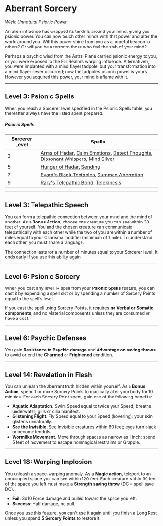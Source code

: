 # Aberrant Sorcery

_Wield Unnatural Psionic Power_

An alien influence has wrapped its tendrils around your mind, giving you psionic power. You can now touch other minds with that power and alter the world around you. Will this power shine from you as a hopeful beacon to others? Or will you be a terror to those who feel the stab of your mind?

Perhaps a psychic wind from the Astral Plane carried psionic energy to you, or you were exposed to the Far Realm’s warping influence. Alternatively, you were implanted with a mind flayer tadpole, but your transformation into a mind flayer never occurred; now the tadpole’s psionic power is yours. However you acquired this power, your mind is aflame with it.

---

## Level 3: Psionic Spells

When you reach a Sorcerer level specified in the Psionic Spells table, you thereafter always have the listed spells prepared.

##### Psionic Spells

| Sorcerer Level | Spells                                                                                                                                                                                                                                                                                                                                        |
| -------------- | --------------------------------------------------------------------------------------------------------------------------------------------------------------------------------------------------------------------------------------------------------------------------------------------------------------------------------------------- |
| 3              | [Arms of Hadar](http://dnd2024.wikidot.com/spell:arms-of-hadar), [Calm Emotions](http://dnd2024.wikidot.com/spell:calm-emotions), [Detect Thoughts](http://dnd2024.wikidot.com/spell:detect-thoughts), [Dissonant Whispers](http://dnd2024.wikidot.com/spell:dissonant-whispers), [Mind Sliver](http://dnd2024.wikidot.com/spell:mind-sliver) |
| 5              | [Hunger of Hadar](http://dnd2024.wikidot.com/spell:hunger-of-hadar), [Sending](http://dnd2024.wikidot.com/spell:sending)                                                                                                                                                                                                                      |
| 7              | [Evard's Black Tentacles](http://dnd2024.wikidot.com/spell:evard-s-black-tentacles), [Summon Aberration](http://dnd2024.wikidot.com/spell:summon-aberration)                                                                                                                                                                                  |
| 9              | [Rary's Telepathic Bond](http://dnd2024.wikidot.com/spell:rary-s-telepathic-bond), [Telekinesis](http://dnd2024.wikidot.com/spell:telekinesis)                                                                                                                                                                                                |

---

## Level 3: Telepathic Speech

You can form a telepathic connection between your mind and the mind of another. As a **Bonus Action**, choose one creature you can see within 30 feet of yourself. You and the chosen creature can communicate telepathically with each other while the two of you are within a number of miles equal to your Charisma modifier (minimum of 1 mile). To understand each other, you must share a language.

The connection lasts for a number of minutes equal to your Sorcerer level. It ends early if you use this ability again.

---

## Level 6: Psionic Sorcery

When you cast any level 1+ spell from your **Psionic Spells** feature, you can cast it by expending a spell slot or by spending a number of Sorcery Points equal to the spell’s level.

If you cast the spell using Sorcery Points, it requires **no Verbal or Somatic components**, and no Material components unless they are consumed or have a cost.

---

## Level 6: Psychic Defenses

You gain **Resistance to Psychic damage** and **Advantage on saving throws** to avoid or end the **Charmed** or **Frightened** condition.

---

## Level 14: Revelation in Flesh

You can unleash the aberrant truth hidden within yourself. As a **Bonus Action**, spend 1 or more Sorcery Points to magically alter your body for 10 minutes. For each Sorcery Point spent, gain one of the following benefits:

- **Aquatic Adaptation.** Swim Speed equal to twice your Speed; breathe underwater; gills or cilia manifest.
- **Glistening Flight.** Fly Speed equal to your Speed (hovering); your skin glistens unnaturally.
- **See the Invisible.** See Invisible creatures within 60 feet; eyes turn black or become tendrils.
- **Wormlike Movement.** Move through spaces as narrow as 1 inch; spend 5 feet of movement to escape nonmagical restraints or Grapple.

---

## Level 18: Warping Implosion

You unleash a space-warping anomaly. As a **Magic action**, teleport to an unoccupied space you can see within 120 feet. Each creature within 30 feet of the space you left must make a **Strength saving throw** (DC = spell save DC).

- **Fail:** 3d10 Force damage and pulled toward the space you left.
- **Success:** Half damage, no pull.

Once you use this feature, you can't use it again until you finish a Long Rest unless you spend **5 Sorcery Points** to restore it.
